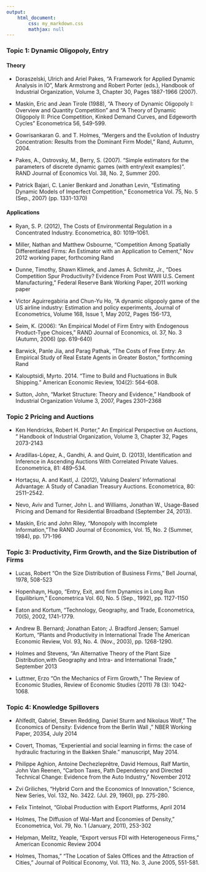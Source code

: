 ```yaml
---
output: 
    html_document:
        css: my_markdown.css
        mathjax: null
---
```


### Topic 1: Dynamic Oligopoly, Entry 

#### Theory

- Doraszelski, Ulrich and Ariel Pakes, "A Framework for Applied Dynamic Analysis in IO", Mark Armstrong and Robert Porter (eds.), Handbook of Industrial Organization, Volume 3, Chapter 30, Pages 1887-1966 (2007).

- Maskin, Eric and Jean Tirole (1988), "A Theory of Dynamic Oligopoly I: Overview and Quantity Competition" and "A Theory of Dynamic Oligopoly II: Price Competition, Kinked Demand Curves, and Edgeworth Cycles" Econometrica 56, 549-599.

- Gowrisankaran G. and T. Holmes, "Mergers and the Evolution of Industry Concentration: Results from the Dominant Firm Model," Rand, Autumn, 2004.

- Pakes, A., Ostrovsky, M., Berry, S. (2007). "Simple estimators for the parameters of discrete dynamic games (with entry/exit examples)". RAND Journal of Economics Vol. 38, No. 2, Summer 200. 

- Patrick Bajari, C. Lanier Benkard and Jonathan Levin, "Estimating Dynamic Models of Imperfect Competition," Econometrica Vol. 75, No. 5 (Sep., 2007) (pp. 1331-1370)

#### Applications

- Ryan, S. P. (2012), The Costs of Environmental Regulation in a Concentrated Industry. Econometrica, 80: 1019–1061.

- Miller, Nathan and Matthew Osbourne, "Competition Among Spatially Differentiated Firms: An Estimator with an Application to Cement," Nov 2012 working paper, forthcoming Rand

- Dunne, Timothy, Shawn Klimek, and James A. Schmitz, Jr., "Does Competition Spur Productivity? Evidence From Post WWII U.S. Cement Manufacturing,"  Federal Reserve Bank Working Paper, 2011 working paper
 
- Victor Aguirregabiria and Chun-Yu Ho, "A dynamic oligopoly game of the US airline industry: Estimation and policy experiments, Journal of Econometrics, Volume 168, Issue 1, May 2012, Pages 156-173, 

- Seim, K. (2006): "An Empirical Model of  Firm Entry with Endogenous Product-Type Choices," RAND Journal of Economics, ol. 37, No. 3 (Autumn, 2006) (pp. 619-640)

- Barwick, Panle Jia, and Parag Pathak, "The Costs of Free Entry: An Empirical Study of Real Estate Agents in Greater Boston," forthcoming Rand

- Kalouptsidi, Myrto. 2014. "Time to Build and Fluctuations in Bulk Shipping." American Economic Review, 104(2): 564-608.

- Sutton, John, "Market Structure: Theory and Evidence,"  Handbook of Industrial Organization Volume 3, 2007, Pages 2301–2368
 
### Topic 2 Pricing and Auctions
 
- Ken Hendricks, Robert H. Porter," An Empirical Perspective on Auctions, " Handbook of Industrial Organization, Volume 3, Chapter 32, Pages 2073-2143

- Aradillas-López, A., Gandhi, A. and Quint, D. (2013), Identification and Inference in Ascending Auctions With Correlated Private Values. Econometrica, 81: 489–534.

- Hortaçsu, A. and Kastl, J. (2012), Valuing Dealers' Informational Advantage: A Study of Canadian Treasury Auctions. Econometrica, 80: 2511–2542.

- Nevo, Aviv and Turner, John L. and Williams, Jonathan W., Usage-Based Pricing and Demand for Residential Broadband (September 24, 2013).

- Maskin, Eric and John Riley, "Monopoly with Incomplete Information, "The RAND Journal of Economics, Vol. 15, No. 2 (Summer, 1984), pp. 171-196
 
### Topic 3: Productivity, Firm Growth, and the Size Distribution of Firms
 
- Lucas, Robert "On the Size Distribution of Business Firms," Bell Journal, 1978, 508-523

- Hopenhayn, Hugo, "Entry, Exit, and firm Dynamics in Long Run Equilibrium," Econometrica  Vol. 60, No. 5 (Sep., 1992), pp. 1127-1150

- Eaton and Kortum, "Technology, Geography, and Trade, Econometrica, 70(5), 2002, 1741-1779.

- Andrew B. Bernard; Jonathan Eaton; J. Bradford Jensen; Samuel Kortum, "Plants and Productivity in International Trade The American Economic Review, Vol. 93, No. 4. (Nov., 2003), pp. 1268-1290.

- Holmes and Stevens, "An Alternative Theory of the Plant Size Distribution,with Geography and Intra- and International Trade," September 2013

- Luttmer, Erzo "On the Mechanics of Firm Growth," The Review of Economic Studies, Review of Economic Studies (2011) 78 (3): 1042-1068.

### Topic 4: Knowledge Spillovers
  
- Ahlfedlt, Gabriel, Steven Redding, Daniel Sturm and Nikolaus Wolf," The  Economics of Density: Evidence from the Berlin Wall ," NBER Working Paper, 20354, July 2014 
 
- Covert, Thomas, "Experiential and social learning in firms: the case of hydraulic fracturing in the Bakken Shale." manuscript, May 2014.
 
- Philippe  Aghion,  Antoine  Dechezleprêtre,  David  Hemous,  Ralf  Martin,  John  Van Reenen, "Carbon Taxes, Path Dependency and Directed Technical Change: Evidence from the Auto Industry," November 2012
 
- Zvi Griliches, "Hybrid Corn and the Economics of Innovation," Science, New Series, Vol. 132, No. 3422. (Jul. 29, 1960), pp. 275-280.
  
- Felix Tintelnot, "Global Production with Export Platforms, April 2014

- Holmes,  The Diffusion of Wal-Mart and Economies of Density," Econometrica, Vol. 79, No. 1 (January, 2011), 253-302

- Helpman, Melitz, Yeaple, "Export versus FDI with Heterogeneous Firms," American Economic Review 2004

- Holmes, Thomas," "The Location of Sales Offices and the Attraction of Cities," Journal of Political Economy, Vol. 113, No. 3, June 2005, 551-581.
